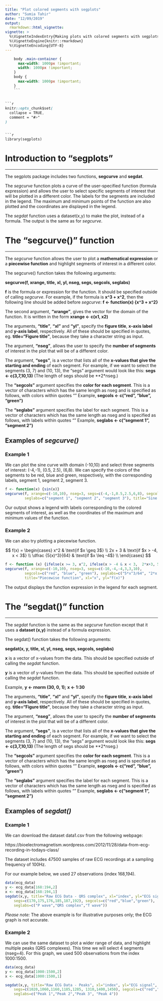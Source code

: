 ---
title: "Plot colored segments with segplots"
author: "Sumia Tahir"
date: "12/09/2019"
output: 
  rmarkdown::html_vignette:
vignette: >
  %\VignetteIndexEntry{Making plots with colored segments with segplots}
  %\VignetteEngine{knitr::rmarkdown}
  %\VignetteEncoding{UTF-8}
---
```{css, echo=FALSE}
    body .main-container {
      max-width: 1000px !important;
      width: 1000px !important;
    }
    body {
      max-width: 1000px !important;
    }
    ```
    
    
```{r, include = FALSE}
knitr::opts_chunk$set(
  collapse = TRUE,
  comment = "#>"
)

```
```

```{r setup}
library(segplots)
```



# Introduction to "segplots"
*********************

The segplots package includes two functions, **segcurve** and **segdat**.  

The *segcurve* function plots a curve of the user-specified function (formula expression) and allows the user to select specific segments of interest that will be plotted in a different color. The labels for the segments are included in the legend. The maximum and minimum points of the function are also plotted and the coordinates are displayed in the legend.  

The *segdat* function uses a dataset(x,y) to make the plot, instead of a formula.  The output is the same as for *segcurve*.




# The "segcurve()" function
**********************


The *segcurve* function allows the user to plot a **mathematical expression** or a **piecewise function** and highlight segments of interest in a different color. 

The segcurve() function takes the following arguments:

**segcurve(f, xrange, title, xl, yl, nseg, segs, segcols, seglabs)**



**f** is the formula or expression for the function.  It should be specified outside of calling *segcurve*. For example, if the formula is **x^3 + x^2**, then the following line should be added before *segcurve*:
**f <- function(x) {x^3 + x^2}**




The second argument, **"xrange"**, gives the vector for the domain of the function.  It is written in the form 
**xrange <- c(x1, x2)** 



The arguments, **"title"**, **"xl"** and **"yl"**, specify the **figure title**, **x-axis label** and **y-axis label**, respectively.  All of these should be specified in quotes, eg. **title="Figure title"**,
because they take a character string as input.



The argument, **"nseg"**, allows the user to specify the **number of segments** of interest in the plot that will be of a different color.



The argument, **"segs"**, is a vector that lists all of the **x-values that give the starting and ending** of each segment.  For example, if we want to select the segments (3, 7) and (10, 13), the "segs" argument would look like this:
**segs <- c(3,7,10,13)**
(The length of segs should be **2*nseg.)



The **"segcols"** argument specifies the **color for each segment**.  This is a vector of characters which has the same length as nseg and is specified as follows, with colors within quotes "" 
Example, **segcols <- c("red", "blue", "green")**



The **"seglabs"** argument specifies the label for each segment.  This is a vector of characters which has the same length as nseg and is specified as follows, with labels within quotes ""
Example, **seglabs <- c("segment 1", "segment 2")**




## Examples of *segcurve()*



### **Example 1**

We can plot the sine curve with domain (-10,10) and select three segments of interest: (-4,-1), (0.5, 2.5), (6,8).
We can specify the colors of the segments to be red, blue and green, respectively, with the corresponding labels, 
segment 1, segment 2, segment 3.

```{r, fig.align = "center", fig.height = 9, fig.width = 9, out.width = "500px", out.height="400px"}
f <- function(x) {sin(x)}
segcurve(f, xrange=c(-10,10), nseg=3, segs=c(-4,-1,0.5,2.5,6,8), segcols=c("red", "blue", "green"), 
         seglabs=c("segment 1", "segment 2", "segment 3"), title="Sine plot", xl="x", yl="sin(x)")

```

Our output shows a legend with labels corresponding to the colored segments of interest, as well as the coordinates 
of the maximum and minimum values of the function. 



### **Example 2**

We can also try plotting a piecewise function. 

$$
f(x) = \begin{cases}
x^2 & \text{if $x \geq 3$} \\
2x + 3 & \text{if $x > -4, x < 3$} \\
\dfrac {5(x)^3}{64} & \text{if $x \leq -4$} \\
\end{cases}
$$

```{r, fig.align = "center", fig.height = 9, fig.width = 9, out.width = "500px", out.height="400px"}
f <- function (x) {ifelse(x >= 3, x^2, ifelse(x > -4 & x < 3,  2*x+3, 5*x^3/64))}
segcurve(f, xrange=c(-10,10), nseg=3, segs=c(-10,-4,-4,3,3,10), 
         segcols=c("red", "blue", "green"), seglabs=c("5*x^3/64", "2*x + 3", "x^2"), 
         title="Piecewise function", xl="x", yl="f(x)")
```

The output displays the function expression in the legend for each segment.






# The "segdat()" function
**********************

The *segdat* function is the same as the *segcurve* function except that it uses a **dataset (x,y)** instead of a formula expression. 


The segdat() function takes the following arguments:

**segdat(x, y, title, xl, yl, nseg, segs, segcols, seglabs)**



**x** is a vector of x-values from the data.  This should be specified outside of calling the *segdat* function.  


**y** is a vector of y-values from the data. This should be specified outside of calling the *segdat* function. 

Example,
**y <- rnorm (30, 0, 1);**
**x <- 1:30**




The arguments, **"title"**, **"xl"** and **"yl"**, specify the **figure title**, **x-axis label** and **y-axis label**, respectively.  All of these should be specified in quotes, eg. **title="Figure title"**,
because they take a character string as input.



The argument, **"nseg"**, allows the user to specify the **number of segments** of interest in the plot that will be of a different color.



The argument, **"segs"**, is a vector that lists all of the **x-values that give the starting and ending** of each segment.  For example, if we want to select the segments (3, 7) and (10, 13), the "segs" argument would look like this:
**segs <- c(3,7,10,13)**
(The length of segs should be **2*nseg.)



The **"segcols"** argument specifies the **color for each segment**.  This is a vector of characters which has the same length as nseg and is specified as follows, with colors within quotes "" 
Example, **segcols <- c("red", "blue", "green")**



The **"seglabs"** argument specifies the label for each segment.  This is a vector of characters which has the same length as nseg and is specified as follows, with labels within quotes ""
Example, **seglabs <- c("segment 1", "segment 2")**




## Examples of *segdat()*


### **Example 1**

We can download the dataset data1.csv from the following webpage:

https://bioelectromagnetism.wordpress.com/2012/11/28/data-from-ecg-recording-in-todays-class/

The dataset includes 47500 samples of raw ECG recordings at a sampling frequency of 100Hz. 

For our example below, we used 27 observations (index 168,194).


```{r, fig.align = "center", fig.height = 9, fig.width = 9, out.width = "500px", out.height="400px"}
data(ecg_data)
y <- ecg_data[168:194,2]
x <- ecg_data[168:194,1]
segdat(x,y, title="Raw ECG Data - QRS complex", xl="index", yl="ECG signal", nseg=3,
    segs=c(170,175,176,185,187,192), segcols=c("red","blue","green"),
    seglabs=c("P wave","QRS complex","T wave"))
```

*Please note:* The above example is for illustrative purposes only; the ECG graph is not accurate. 



### **Example 2**

We can use the same dataset to plot a wider range of data, and highlight multiple peaks (QRS complexes). This time we will select 4 segments (nseg=4). 
For this graph, we used 500 observations from the index 1000:1500.

```{r, fig.align = "center", fig.height = 9, fig.width = 9, out.width = "500px", out.height="400px"}
data(ecg_data)
y <- ecg_data[1000:1500,2]
x <- ecg_data[1000:1500,1]

segdat(x,y, title="Raw ECG Data - Peaks", xl="index", yl="ECG signal", nseg=4,
    segs=c(1020,1060,1160,1185,1285, 1310,1400,1450), segcols=c("red","blue","green", "yellow"),
    seglabs=c("Peak 1","Peak 2","Peak 3", "Peak 4"))
```

